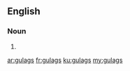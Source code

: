 ==English==

===Noun===
{{head|en}}

# {{plural of|gulag}}

[[ar:gulags]]
[[fr:gulags]]
[[ku:gulags]]
[[my:gulags]]